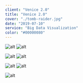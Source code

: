 ```yaml
---
client: "Venice 2.0"
title: "Venice 2.0"
cover: "./tomb-raider.jpg"
date: "2019-07-10"
service: "Big Data Visualization"
color: "#00000080"
---
```


![alt](./form1.gif)
![alt](./form3.png)

![alt](./wallacei-play-m.gif)
![alt](./wallacei-1.png)

![alt](./wallacei-visual.gif)
![alt](./selected-results.png)

![alt](./post-valid.png)

